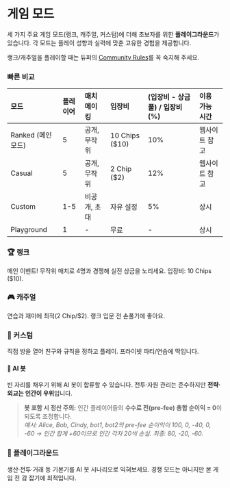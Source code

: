 # 게임 모드

세 가지 주요 게임 모드(랭크, 캐주얼, 커스텀)에 더해 초보자를 위한 **플레이그라운드**가 있습니다. 각 모드는 플레이 성향과 실력에 맞춘 고유한 경험을 제공합니다.

랭크/캐주얼을 플레이할 때는 듀퍼의 [Community Rules](./community-rules)를 꼭 숙지해 주세요.

### 빠른 비교

| 모드                | 플레이어 | 매치메이킹       | 입장비                 | (입장비 - 상금풀) / 입장비(%) | 이용 가능 시간 |
| :------------------ | :------- | :--------------- | :--------------------- | :--------------------------- | :------------- |
| Ranked (메인 모드)  | 5        | 공개, 무작위     | 10 Chips (\$10)        | 10%                          | 웹사이트 참고  |
| Casual              | 5        | 공개, 무작위     | 2 Chip (\$2)           | 12%                          | 웹사이트 참고  |
| Custom              | 1-5      | 비공개, 초대     | 자유 설정              | 5%                           | 상시           |
| Playground          | 1        | -                | 무료                   | -                            | 상시           |

### 🏆 랭크
메인 이벤트! 무작위 매치로 4명과 경쟁해 실전 상금을 노리세요. 입장비: 10 Chips (\$10).

### 🎮 캐주얼
연습과 재미에 최적(2 Chip/\$2). 랭크 입문 전 손풀기에 좋아요.

### 🎪 커스텀
직접 방을 열어 친구와 규칙을 정하고 플레이. 프라이빗 파티/연습에 딱입니다.

#### 🤖 AI 봇
빈 자리를 채우기 위해 AI 봇이 합류할 수 있습니다. 전투·자원 관리는 준수하지만 **전략·외교는 인간이 우위**입니다.

> **봇 포함 시 정산 주의:** 인간 플레이어들의 **수수료 전(pre-fee) 총합 순이익 = 0**이 되도록 조정합니다.  
> _예시: Alice, Bob, Cindy, bot1, bot2의 pre-fee 순이익이 100, 0, -40, 0, -60 → 인간 합계 +60이므로 인간 각자 20씩 손실. 최종: 80, -20, -60._

### 🎯 플레이그라운드
생산·전투·거래 등 기본기를 AI 봇 시나리오로 익혀보세요. 경쟁 모드는 아니지만 본 게임 전 감 잡기에 최적입니다.
